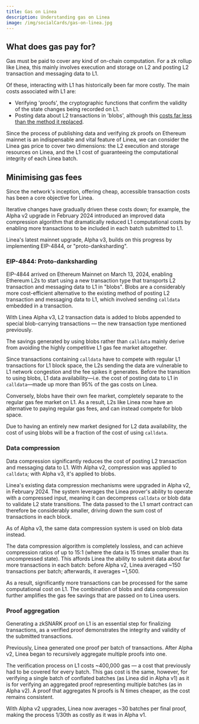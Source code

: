 ```yaml
---
title: Gas on Linea
description: Understanding gas on Linea
image: /img/socialCards/gas-on-linea.jpg
---
```


## What does gas pay for?

Gas must be paid to cover any kind of on-chain computation. For a zk rollup like Linea, this mainly
involves execution and storage on L2 and posting L2 transaction and messaging data to L1.

Of these, interacting with L1 has historically been far more costly. The main costs associated 
with L1 are: 

- Verifying 'proofs', the cryptographic functions that confirm the validity of the state changes 
being recorded on L1. 
- Posting data about L2 transactions in 'blobs', although this [costs far less than the method it 
replaced](#eip-4844-proto-danksharding). 

Since the process of publishing data and verifying zk proofs on Ethereum mainnet is an 
indispensable and vital feature of Linea, we can consider the Linea gas price to cover two 
dimensions: the L2 execution and storage resources on Linea, and the L1 cost of guaranteeing 
the computational integrity of each Linea batch.

## Minimising gas fees

Since the network's inception, offering cheap, accessible transaction costs has been a core 
objective for Linea. 

Iterative changes have gradually driven these costs down; for example, the Alpha v2 upgrade in 
February 2024 introduced an improved data compression algorithm that dramatically reduced L1 
computational costs by enabling more transactions to be included in each batch submitted to L1. 

Linea's latest mainnet upgrade, Alpha v3, builds on this progress by implementing EIP-4844, or 
"proto-danksharding".

### EIP-4844: Proto-danksharding

EIP-4844 arrived on Ethereum Mainnet on March 13, 2024, enabling Ethereum L2s to start using a 
new transaction type that transports L2 transaction and messaging data to L1 in "blobs". Blobs 
are a considerably more cost-efficient alternative to the existing method of posting L2 
transaction and messaging data to L1, which involved sending `calldata` embedded in a transaction.

With Linea Alpha v3, L2 transaction data is added to blobs appended to special blob-carrying 
transactions — the new transaction type mentioned previously. 

The savings generated by using blobs rather than `calldata` mainly derive from avoiding the highly 
competitive L1 gas fee market altogether.

Since transactions containing `calldata` have to compete with regular L1 transactions for 
L1 block space, the L2s sending the data are vulnerable to L1 network congestion and the fee 
spikes it generates. Before the transition to using blobs, L1 data availability—i.e. the cost 
of posting data to L1 in `calldata`—made up more than 95% of the gas costs on Linea.

Conversely, blobs have their own fee market, completely separate to the regular gas fee market on 
L1. As a result, L2s like Linea now have an alternative to paying regular gas fees, and can 
instead compete for blob space. 

Due to having an entirely new market designed for L2 data availability, the cost of using blobs 
will be a fraction of the cost of using `calldata`.

### Data compression

Data compression significantly reduces the cost of posting L2 transaction and messaging data 
to L1. With Alpha v2, compression was applied to `calldata`; with Alpha v3, it's applied to blobs.

Linea's existing data compression mechanisms were upgraded in Alpha v2, in February 2024.
The system leverages the Linea prover's ability to operate with a compressed input, meaning it 
can decompress `calldata` or blob data to validate L2 state transitions. The data passed to the 
L1 smart contract can therefore be considerably smaller, driving down the sum cost of transactions 
in each block.

As of Alpha v3, the same data compression system is used on blob data instead.

The data compression algorithm is completely lossless, and can achieve compression ratios of up to 
15:1 (where the data is 15 times smaller than its uncompressed state). This affords Linea 
the ability to submit data about far more transactions in each batch: before Alpha v2, 
Linea averaged ~150 transactions per batch; afterwards, it averages ~1,500.

As a result, significantly more transactions can be processed for the same computational cost on L1.
The combination of blobs and data compression further amplifies the gas fee savings that are 
passed on to Linea users.

### Proof aggregation

Generating a zkSNARK proof on L1 is an essential step for finalizing transactions, as a verified 
proof demonstrates the integrity and validity of the submitted transactions. 

Previously, Linea generated one proof per batch of transactions. After Alpha v2, Linea began 
to recursively aggregate multiple proofs into one.

The verification process on L1 costs ~400,000 gas — a cost that previously had to be covered for 
every batch. This gas cost is the same, however, for verifying a single batch of conflated batches
(as Linea did in Alpha v1) as it is for verifying an aggregated proof representing multiple 
batches (as in Alpha v2). A proof that aggregates N proofs is N times cheaper, as the cost 
remains consistent.

With Alpha v2 upgrades, Linea now averages ~30 batches per final proof, making the process 
1/30th as costly as it was in Alpha v1.
